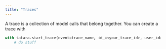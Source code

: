 ```yaml
---
title: "Traces"
---
```


A trace is a collection of model calls that belong together. You can create a trace with

```python
with tatara.start_trace(event=trace_name, id_=<your_trace_id>, user_id=<you_user_id>):
    # do stuff
```
